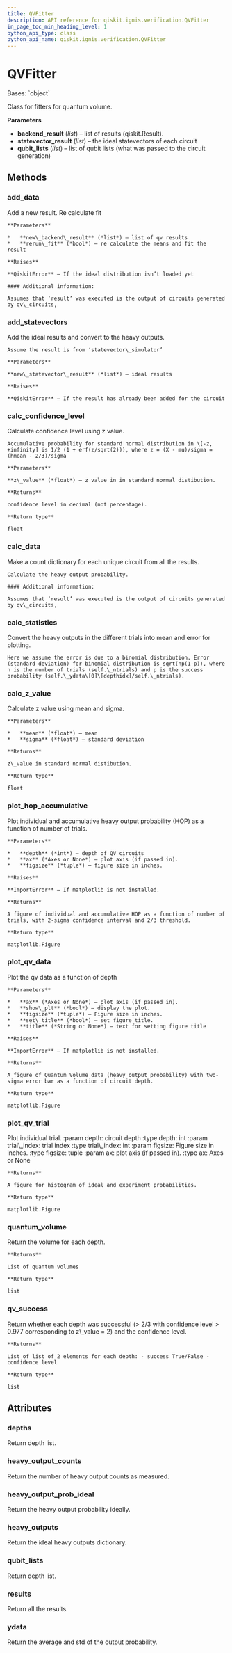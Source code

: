 ```yaml
---
title: QVFitter
description: API reference for qiskit.ignis.verification.QVFitter
in_page_toc_min_heading_level: 1
python_api_type: class
python_api_name: qiskit.ignis.verification.QVFitter
---
```


# QVFitter

<Class id="qiskit.ignis.verification.QVFitter" github="https://github.com/qiskit-community/qiskit-ignis/tree/stable/0.7/qiskit/ignis/verification/quantum_volume/fitters.py" signature="QVFitter(backend_result=None, statevector_result=None, qubit_lists=None)">
  Bases: `object`

  Class for fitters for quantum volume.

  **Parameters**

  *   **backend\_result** (*list*) – list of results (qiskit.Result).
  *   **statevector\_result** (*list*) – the ideal statevectors of each circuit
  *   **qubit\_lists** (*list*) – list of qubit lists (what was passed to the circuit generation)

  ## Methods

  ### add\_data

  <Function id="qiskit.ignis.verification.QVFitter.add_data" signature="QVFitter.add_data(new_backend_result, rerun_fit=True)">
    Add a new result. Re calculate fit

    **Parameters**

    *   **new\_backend\_result** (*list*) – list of qv results
    *   **rerun\_fit** (*bool*) – re calculate the means and fit the result

    **Raises**

    **QiskitError** – If the ideal distribution isn’t loaded yet

    #### Additional information:

    Assumes that ‘result’ was executed is the output of circuits generated by qv\_circuits,
  </Function>

  ### add\_statevectors

  <Function id="qiskit.ignis.verification.QVFitter.add_statevectors" signature="QVFitter.add_statevectors(new_statevector_result)">
    Add the ideal results and convert to the heavy outputs.

    Assume the result is from ‘statevector\_simulator’

    **Parameters**

    **new\_statevector\_result** (*list*) – ideal results

    **Raises**

    **QiskitError** – If the result has already been added for the circuit
  </Function>

  ### calc\_confidence\_level

  <Function id="qiskit.ignis.verification.QVFitter.calc_confidence_level" signature="QVFitter.calc_confidence_level(z_value)">
    Calculate confidence level using z value.

    Accumulative probability for standard normal distribution in \[-z, +infinity] is 1/2 (1 + erf(z/sqrt(2))), where z = (X - mu)/sigma = (hmean - 2/3)/sigma

    **Parameters**

    **z\_value** (*float*) – z value in in standard normal distibution.

    **Returns**

    confidence level in decimal (not percentage).

    **Return type**

    float
  </Function>

  ### calc\_data

  <Function id="qiskit.ignis.verification.QVFitter.calc_data" signature="QVFitter.calc_data()">
    Make a count dictionary for each unique circuit from all the results.

    Calculate the heavy output probability.

    #### Additional information:

    Assumes that ‘result’ was executed is the output of circuits generated by qv\_circuits,
  </Function>

  ### calc\_statistics

  <Function id="qiskit.ignis.verification.QVFitter.calc_statistics" signature="QVFitter.calc_statistics()">
    Convert the heavy outputs in the different trials into mean and error for plotting.

    Here we assume the error is due to a binomial distribution. Error (standard deviation) for binomial distribution is sqrt(np(1-p)), where n is the number of trials (self.\_ntrials) and p is the success probability (self.\_ydata\[0]\[depthidx]/self.\_ntrials).
  </Function>

  ### calc\_z\_value

  <Function id="qiskit.ignis.verification.QVFitter.calc_z_value" signature="QVFitter.calc_z_value(mean, sigma)">
    Calculate z value using mean and sigma.

    **Parameters**

    *   **mean** (*float*) – mean
    *   **sigma** (*float*) – standard deviation

    **Returns**

    z\_value in standard normal distibution.

    **Return type**

    float
  </Function>

  ### plot\_hop\_accumulative

  <Function id="qiskit.ignis.verification.QVFitter.plot_hop_accumulative" signature="QVFitter.plot_hop_accumulative(depth, ax=None, figsize=(7, 5))">
    Plot individual and accumulative heavy output probability (HOP) as a function of number of trials.

    **Parameters**

    *   **depth** (*int*) – depth of QV circuits
    *   **ax** (*Axes or None*) – plot axis (if passed in).
    *   **figsize** (*tuple*) – figure size in inches.

    **Raises**

    **ImportError** – If matplotlib is not installed.

    **Returns**

    A figure of individual and accumulative HOP as a function of number of trials, with 2-sigma confidence interval and 2/3 threshold.

    **Return type**

    matplotlib.Figure
  </Function>

  ### plot\_qv\_data

  <Function id="qiskit.ignis.verification.QVFitter.plot_qv_data" signature="QVFitter.plot_qv_data(ax=None, show_plt=True, figsize=(7, 5), set_title=True, title=None)">
    Plot the qv data as a function of depth

    **Parameters**

    *   **ax** (*Axes or None*) – plot axis (if passed in).
    *   **show\_plt** (*bool*) – display the plot.
    *   **figsize** (*tuple*) – Figure size in inches.
    *   **set\_title** (*bool*) – set figure title.
    *   **title** (*String or None*) – text for setting figure title

    **Raises**

    **ImportError** – If matplotlib is not installed.

    **Returns**

    A figure of Quantum Volume data (heavy output probability) with two-sigma error bar as a function of circuit depth.

    **Return type**

    matplotlib.Figure
  </Function>

  ### plot\_qv\_trial

  <Function id="qiskit.ignis.verification.QVFitter.plot_qv_trial" signature="QVFitter.plot_qv_trial(depth, trial_index, figsize=(7, 5), ax=None)">
    Plot individual trial. :param depth: circuit depth :type depth: int :param trial\_index: trial index :type trial\_index: int :param figsize: Figure size in inches. :type figsize: tuple :param ax: plot axis (if passed in). :type ax: Axes or None

    **Returns**

    A figure for histogram of ideal and experiment probabilities.

    **Return type**

    matplotlib.Figure
  </Function>

  ### quantum\_volume

  <Function id="qiskit.ignis.verification.QVFitter.quantum_volume" signature="QVFitter.quantum_volume()">
    Return the volume for each depth.

    **Returns**

    List of quantum volumes

    **Return type**

    list
  </Function>

  ### qv\_success

  <Function id="qiskit.ignis.verification.QVFitter.qv_success" signature="QVFitter.qv_success()">
    Return whether each depth was successful (> 2/3 with confidence level > 0.977 corresponding to z\_value = 2) and the confidence level.

    **Returns**

    List of list of 2 elements for each depth: - success True/False - confidence level

    **Return type**

    list
  </Function>

  ## Attributes

  ### depths

  <Attribute id="qiskit.ignis.verification.QVFitter.depths" name="depths">
    Return depth list.
  </Attribute>

  ### heavy\_output\_counts

  <Attribute id="qiskit.ignis.verification.QVFitter.heavy_output_counts" name="heavy_output_counts">
    Return the number of heavy output counts as measured.
  </Attribute>

  ### heavy\_output\_prob\_ideal

  <Attribute id="qiskit.ignis.verification.QVFitter.heavy_output_prob_ideal" name="heavy_output_prob_ideal">
    Return the heavy output probability ideally.
  </Attribute>

  ### heavy\_outputs

  <Attribute id="qiskit.ignis.verification.QVFitter.heavy_outputs" name="heavy_outputs">
    Return the ideal heavy outputs dictionary.
  </Attribute>

  ### qubit\_lists

  <Attribute id="qiskit.ignis.verification.QVFitter.qubit_lists" name="qubit_lists">
    Return depth list.
  </Attribute>

  ### results

  <Attribute id="qiskit.ignis.verification.QVFitter.results" name="results">
    Return all the results.
  </Attribute>

  ### ydata

  <Attribute id="qiskit.ignis.verification.QVFitter.ydata" name="ydata">
    Return the average and std of the output probability.
  </Attribute>
</Class>

